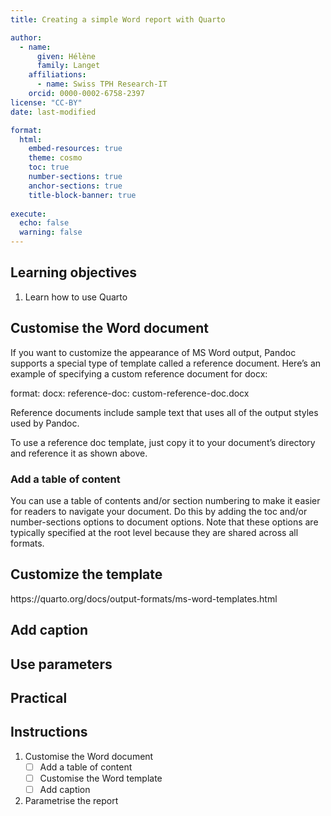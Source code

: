 ```yaml
---
title: Creating a simple Word report with Quarto

author:
  - name:
      given: Hélène
      family: Langet
    affiliations:
      - name: Swiss TPH Research-IT
    orcid: 0000-0002-6758-2397
license: "CC-BY"
date: last-modified

format:
  html:
    embed-resources: true
    theme: cosmo
    toc: true
    number-sections: true
    anchor-sections: true
    title-block-banner: true
    
execute:
  echo: false
  warning: false
---
```



::: {.callout-important}
## Learning objectives

1. Learn how to use Quarto
:::

## Customise the Word document

If you want to customize the appearance of MS Word output, Pandoc supports a special type of template called a reference document. Here’s an example of specifying a custom reference document for docx:

format:
  docx:
    reference-doc: custom-reference-doc.docx

Reference documents include sample text that uses all of the output styles used by Pandoc.

To use a reference doc template, just copy it to your document’s directory and reference it as shown above.

### Add a table of content

You can use a table of contents and/or section numbering to make it easier for readers to navigate your document. Do this by adding the toc and/or number-sections options to document options. Note that these options are typically specified at the root level because they are shared across all formats.

## Customize the template

https://quarto.org/docs/output-formats/ms-word-templates.html

## Add caption

## Use parameters

## Practical

::: {.callout-important}
## Instructions

1. Customise the Word document
    - [ ] Add a table of content
    - [ ] Customise the Word template
    - [ ] Add caption
2. Parametrise the report
:::

